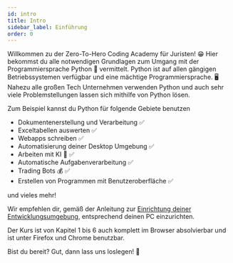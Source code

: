 ```yaml
---
id: intro
title: Intro
sidebar_label: Einführung
order: 0
---
```


Willkommen zu der Zero-To-Hero Coding Academy für Juristen! 😁
Hier bekommst du alle notwendigen Grundlagen zum Umgang mit der Programmiersprache Python 🐍 vermittelt. Python ist auf allen gängigen Betriebssystemen verfügbar und eine mächtige Programmiersprache. 🖥
Nahezu alle großen Tech Unternehmen verwenden Python und auch sehr viele Problemstellungen lassen sich mithilfe von Python lösen.

Zum Beispiel kannst du Python für folgende Gebiete benutzen
- Dokumentenerstellung und Verarbeitung ✅
- Exceltabellen auswerten ✅
- Webapps schreiben ✅
- Automatisierung deiner Desktop Umgebung ✅
- Arbeiten mit KI 🤖 ✅
- Automatische Aufgabenverarbeitung ✅
- Trading Bots 💰 ✅
- Erstellen von Programmen mit Benutzeroberfläche ✅

und vieles mehr! 

Wir empfehlen dir, gemäß der Anleitung zur [Einrichtung deiner Entwicklungsumgebung](/lesson/python-env), entsprechend deinen PC einzurichten.

Der Kurs ist von Kapitel 1 bis 6 auch komplett im Browser absolvierbar und ist unter Firefox und Chrome benutzbar.

Bist du bereit? Gut, dann lass uns loslegen! 🚀

